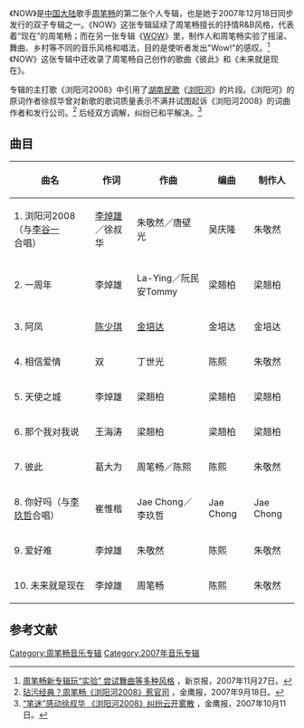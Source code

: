 {{Otheruses
|subject=音樂專輯
|other=香港收費電視台
|now寬頻電視
}}

{{Album infobox | <!-- See Wikipedia:WikiProject_Albums -->
|  Name        = 《NOW》
|  Type        = 專輯
|  Artist      = [[周笔畅|周笔畅]]
|  Cover       = NOW.jpg
|  Background  = 
|  Released    = 2007年12月18日
|  Recorded    = 
|  Genre       = 中文流行
|  Length      = 
|  Label       = 乐林文化
|  Number      = 
|  Producer    = 
|  Reviews     = 
|  Last album  = [[谁动了我的琴弦|谁动了我的琴弦]]<br/>(2006年)
|  This album  = NOW<br/>(2007年)
|  Next album  = [[Wow_(周筆暢專輯)|WOW]]<br/>(2007年)
}}

《NOW》是[[中国大陆|中国大陆]]歌手[[周笔畅|周笔畅]]的第二张个人专辑，也是她于2007年12月18日同步发行的双子专辑之一。《NOW》这张专辑延续了周笔畅擅长的抒情R&B风格，代表着“现在”的周笔畅；而在另一张专辑《[[WOW_(专辑)|WOW]]》里，制作人和周笔畅实验了摇滚、舞曲、乡村等不同的音乐风格和唱法，目的是使听者发出"Wow!"的感叹。<ref>[http://ent.sina.com.cn/y/2007-11-27/01351808703.shtml 周笔畅新专辑玩“实验” 尝试舞曲等多种风格] {{Wayback|url=http://ent.sina.com.cn/y/2007-11-27/01351808703.shtml |date=20180904191956 }}，新京报，2007年11月27日。</ref>《NOW》这张专辑中还收录了周笔畅自己创作的歌曲《彼此》和《未来就是现在》。

专辑的主打歌《浏阳河2008》中引用了[[湖南|湖南]][[民歌|民歌]]《[[浏阳河|浏阳河]]》的片段。《浏阳河》的原词作者徐叔华曾对新歌的歌词质量表示不满并试图起诉《浏阳河2008》的词曲作者和发行公司。<ref>[http://ent.163.com/07/0918/10/3OLR7VHR000327RE.html 玷污经典？周笔畅《浏阳河2008》惹官司] {{Wayback|url=http://ent.163.com/07/0918/10/3OLR7VHR000327RE.html |date=20080725181116 }}，金鹰报，2007年9月18日。</ref> 后经双方调解，纠纷已和平解决。<ref>[http://ent.rednet.cn/c/2007/10/11/1341916.htm “笔迷”感动徐叔华 《浏阳河2008》纠纷云开雾散] {{Wayback|url=http://ent.rednet.cn/c/2007/10/11/1341916.htm |date=20080113191502 }}，金鹰报，2007年10月11日。</ref>

== 曲目 ==
{| class="wikitable"
|-
!曲名
!作词
!作曲
!编曲
!制作人
|-
| 1. 浏阳河2008（与[[李谷一|李谷一]]合唱）|| [[李焯雄|李焯雄]]／徐叔华 || 朱敬然／唐壁光 || 吴庆隆 || 朱敬然
|-
| 2. 一周年 || 李焯雄 || La-Ying／阮民安Tommy || 梁翘柏 || 梁翘柏
|-
| 3. 阿凤 || [[陈少琪|陈少琪]] || [[金培达|金培达]] || 金培达 || 金培达
|-
| 4. 相信爱情 || 双 || 丁世光 || 陈熙 || 朱敬然
|-
| 5. 天使之城 || 李焯雄 || 梁翘柏 || 梁翘柏 || 梁翘柏
|-
| 6. 那个我对我说 || 王海涛 || 梁翘柏 || 梁翘柏 || 梁翘柏
|-
| 7. 彼此 || 葛大为 || 周笔畅／陈熙 || 陈熙 || 朱敬然
|-
| 8. 你好吗（与[[李玖哲|李玖哲]]合唱）|| 崔惟楷 || Jae Chong／李玖哲 || Jae Chong || Jae Chong
|-
| 9. 爱好难 || 李焯雄 || 朱敬然 || 陈熙 || 朱敬然
|-
| 10. 未来就是现在 || 李焯雄 || 周笔畅 || 陈熙 || 朱敬然
|}

== 参考文献 ==
<div class="references-small">
<references />
</div>

{{周笔畅}}
{{Authority control}}
[[Category:周笔畅音乐专辑|Category:周笔畅音乐专辑]]
[[Category:2007年音乐专辑|Category:2007年音乐专辑]]